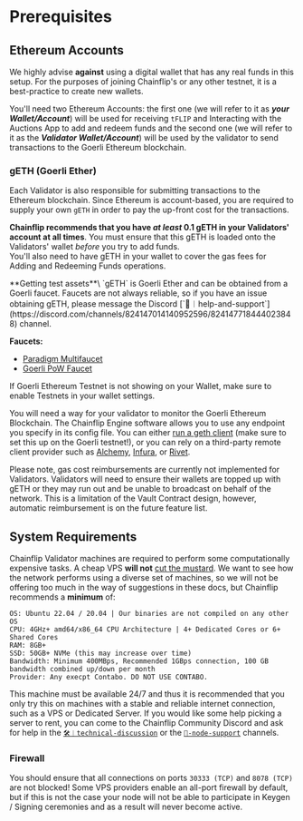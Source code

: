 
# Prerequisites

## Ethereum Accounts

We highly advise **against** using a digital wallet that has any real funds in this setup. For the purposes of joining Chainflip's or any other testnet, it is a best-practice to create new wallets.

You'll need two Ethereum Accounts: the first one (we will refer to it as _**your**_ _**Wallet/Account**_) will be used for receiving `tFLIP` and Interacting with the Auctions App to add and redeem funds and the second one (we will refer to it as the _**Validator Wallet/Account**_) will be used by the validator to send transactions to the Goerli Ethereum blockchain.

### gETH (Goerli Ether)

Each Validator is also responsible for submitting transactions to the Ethereum blockchain. Since Ethereum is account-based, you are required to supply your own `gETH` in order to pay the up-front cost for the transactions.

**Chainflip recommends that you have _at least_ 0.1 gETH in your Validators' account at all times**. You must ensure that this gETH is loaded onto the Validators' wallet _before_ you try to add funds.\
You'll also need to have gETH in your wallet to cover the gas fees for Adding and Redeeming Funds operations.

<Callout type="info">
**Getting test assets**\
  `gETH` is Goerli Ether and can be obtained from a Goerli faucet. Faucets are not always reliable, so if you have an issue obtaining gETH, please message the Discord
  [`🙋︱help-and-support`](https://discord.com/channels/824147014140952596/824147718444023848) channel.

**Faucets:**

- [Paradigm Multifaucet](https://faucet.paradigm.xyz)
- [Goerli PoW Faucet](https://goerli-faucet.pk910.de/)

</Callout>

<Callout type="info">
  If Goerli Ethereum Testnet is not showing on your Wallet, make sure to enable
  Testnets in your wallet settings.
</Callout>

You will need a way for your validator to monitor the Goerli Ethereum Blockchain. The Chainflip Engine software allows you to use any endpoint you specify in its config file. You can either [run a geth client](https://github.com/ethereum/go-ethereum) (make sure to set this up on the Goerli testnet!), or you can rely on a third-party remote client provider such as [Alchemy](https://alchemy.com/), [Infura](https://infura.io/), or [Rivet](https://rivet.cloud/).

<Callout type="warning">
  Please note, gas cost reimbursements are currently not implemented for
  Validators. Validators will need to ensure their wallets are topped up with
  gETH or they may run out and be unable to broadcast on behalf of the network.
  This is a limitation of the Vault Contract design, however, automatic
  reimbursement is on the future feature list.
</Callout>

## System Requirements

Chainflip Validator machines are required to perform some computationally expensive tasks. A cheap VPS **will not** [cut the mustard](https://idioms.thefreedictionary.com/cut+the+mustard). We want to see how the network performs using a diverse set of machines, so we will not be offering too much in the way of suggestions in these docs, but Chainflip recommends a **minimum** of:

```
OS: Ubuntu 22.04 / 20.04 | Our binaries are not compiled on any other OS
CPU: 4GHz+ amd64/x86_64 CPU Architecture | 4+ Dedicated Cores or 6+ Shared Cores
RAM: 8GB+
SSD: 50GB+ NVMe (this may increase over time)
Bandwidth: Minimum 400MBps, Recommended 1GBps connection, 100 GB bandwidth combined up/down per month
Provider: Any execpt Contabo. DO NOT USE CONTABO.
```

This machine must be available 24/7 and thus it is recommended that you only try this on machines with a stable and reliable internet connection, such as a VPS or Dedicated Server. If you would like some help picking a server to rent, you can come to the Chainflip Community Discord and ask for help in the [`🛠︱technical-discussion`](https://discord.com/channels/824147014140952596/824147608377098241) or the [`💬-node-support`](https://discord.com/channels/824147014140952596/1096065647361925161) channels.

### Firewall

You should ensure that all connections on ports `30333 (TCP)` and `8078 (TCP)` are not blocked! Some VPS providers enable an all-port firewall by default, but if this is not the case your node will not be able to participate in Keygen / Signing ceremonies and as a result will never become active.
